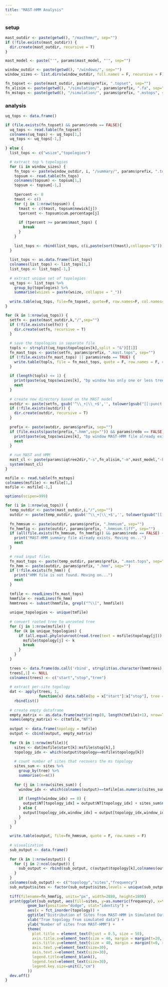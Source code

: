```yaml
---
title: "MAST-HMM Analysis"
---
```


### setup
```r
mast_outdir <- paste(getwd(), "/masthmm/", sep="")
if (!file.exists(mast_outdir)) {
  dir.create(mast_outdir, recursive = T)
}

mast_model <- paste("'", params$mast_model, "'", sep="")

window_outdir <- paste(getwd(), "/windows/", sep="")
window_sizes <- list.dirs(window_outdir, full.names = F, recursive = F)

fn_topset <- paste(mast_outdir, params$prefix, ".topset", sep="")
fn_alisim <- paste(getwd(), "/simulation/", params$prefix, ".fa", sep="")
fn_mstops <- paste(getwd(), "/simulation/", params$prefix, ".mstops", sep="")
```

### analysis
```r
uq_tops <- data.frame()

if (file.exists(fn_topset) && params$redo == FALSE){
  uq_tops <- read.table(fn_topset)
  colnames(uq_tops) <- uq_tops[1,]
  uq_tops <- uq_tops[-1,]
  
} else {
  list_tops <- c("wsize","topologies")

  # extract top % topologies
  for (i in window_sizes) {
    fn_tops <- paste(window_outdir, i, "/summary/", params$prefix, ".topsum", sep="")
    topsum <- read.table(fn_tops)
    colnames(topsum) <- topsum[1,]
    topsum <- topsum[-1,]
    
    tpercent <- 0
    tmast <- c()
    for (j in 1:nrow(topsum)) {
      tmast <- c(tmast, topsum$newick[j])
      tpercent <- topsum$cum.percentage[j]
      
      if (tpercent >= params$mast_tops) {
        break
      }
    }
    
    list_tops <- rbind(list_tops, c(i,paste(sort(tmast),collapse="&")))
  }
  
  list_tops <- as.data.frame(list_tops)
  colnames(list_tops) <- list_tops[1,]
  list_tops <- list_tops[-1,]
  
  # extract unique set of topologies
  uq_tops <- list_tops %>%
    group_by(topologies) %>% 
    summarise(wsizes = paste(wsize, collapse = "_"))
  
  write.table(uq_tops, file=fn_topset, quote=F, row.names=F, col.names=T)
}
```

```r
for (k in 1:nrow(uq_tops)) {
  setfn <- paste(mast_outdir,k,"/",sep="")
  if (!file.exists(setfn)) {
    dir.create(setfn, recursive = T)
  }
  
  # save the topologies in separate file
  topls <- strsplit(uq_tops$topologies[k],split = "&")[[1]]
  fn_mast_tops <- paste(setfn, params$prefix, ".mast.tops", sep="")
  if (!file.exists(fn_mast_tops) || params$redo == TRUE) {
    write.table(topls, file = fn_mast_tops, quote = F, row.names = F, col.names = F)
  }
  
  if (length(topls) <= 1) {
    print(paste(uq_tops$wsizes[k], "bp window has only one or less tree. Moving on..."))
    next
  }
  
  # create new directory based on the MAST model
  outdir <- paste(setfn, gsub('^\\_+|\\_+$','', tolower(gsub("[[:punct:]]","_",mast_model))), "/", sep="")
  if (!file.exists(outdir)) {
    dir.create(outdir, recursive = T)
  }
  
  prefix <- paste(outdir, params$prefix, sep="")
  if (file.exists(paste(prefix,".hmm",sep="")) && params$redo == FALSE) {
    print(paste(uq_tops$wsizes[k], "bp window MAST-HMM file already exists. Moving on..."))
    next
  }
  
  # run MAST and HMM
  mast_cl <- paste(params$iqtree2dir,"-s",fn_alisim,"-m",mast_model,"-blmin 0.0001 -te",fn_mast_tops,"-pre",prefix,"-hmm -wslm -wspm -alninfo")
  system(mast_cl)
}
```

```r
msfile <- read.table(fn_mstops)
colnames(msfile) <- msfile[1,]
msfile <- msfile[-1,]

options(scipen=999)

for (i in 1:nrow(uq_tops)) {
  temp_outdir <- paste(mast_outdir,i,"/",sep="")
  outdir <- paste(temp_outdir, gsub('^\\_+|\\_+$','', tolower(gsub("[[:punct:]]","_",mast_model))), "/", sep="")
 
  fn_hmmsum <- paste(outdir, params$prefix, ".hmmsum", sep="")
  fn_hmmfig <- paste(outdir, params$prefix, ".hmmsum.tiff", sep="")
  if (all(file.exists(fn_hmmsum, fn_hmmfig)) && params$redo == FALSE) {
    print("MAST-HMM summary file already exists. Moving on...")
    next
  }
  
  # read input files
  fn_mast_tops <- paste(temp_outdir, params$prefix, ".mast.tops", sep="")
  fn_hmm <- paste(outdir, params$prefix, ".hmm", sep="")
  if (!file.exists(fn_hmm)) {
    print("HMM file is not found. Moving on...")
    next
  }
  
  tmfile <- readLines(fn_mast_tops)
  hmmfile <- readLines(fn_hmm)
  hmmtrees <- subset(hmmfile, grepl("^\\[", hmmfile))
  
  unique_topologies <- unique(tmfile)
  
  # convert rooted tree to unrooted tree
  for (j in 1:nrow(msfile)) {
    for (k in unique_topologies) {
      if (all.equal.phylo(unroot(read.tree(text = msfile$topology[j])), read.tree(text = k))) {
        msfile$topology[j] <- k
        break
      }
    }
  }
  
  trees <- data.frame(do.call('rbind', strsplit(as.character(hmmtrees),'\\[|,|\\]')))
  trees[,1] <- NULL
  colnames(trees) <- c("start","stop","tree")
  
  # extract per-site topology
  dat <- apply(trees, 1,
               function(x) data.table(bp = x["start"]:x["stop"], tree = x["tree"])) %>%
    rbindlist()
  
  # create empty dataframe
  empty_matrix <- as.data.frame(matrix(rep(0, length(tmfile)+1), nrow=length(tmfile), ncol=length(tmfile)+1))
  names(empty_matrix) <- c(tmfile,"NT")
  
  output <- data.frame(topology = tmfile)
  output <- cbind(output, empty_matrix)
  
  for (k in 1:nrow(msfile)){
    sites <- dat[msfile$start[k]:msfile$stop[k],]
    topology_idx <- which(output$topology==msfile$topology[k])
    
    # count number of sites that recovers the ms topology
    sites_sum <- sites %>%
      group_by(tree) %>%
      summarise(n=n())
    
    for (j in 1:nrow(sites_sum)) {
      window_idx <- which(colnames(output)==tmfile[as.numeric(sites_sum$tree[j])])
      
      if (length(window_idx) == 0) {
        output$NT[topology_idx] = output$NT[topology_idx] + sites_sum$n[j]
      } else {
        output[topology_idx,window_idx] = output[topology_idx,window_idx] + sites_sum$n[j]
      }
    }
  }
  
  write.table(output, file=fn_hmmsum, quote = F, row.names = F)
  
  # visualization
  sub_output <- data.frame()
  
  for (k in 1:nrow(output)) {
    for (j in 2:ncol(output)) {
      sub_output <- rbind(sub_output, c(output$topology[k],colnames(output[j]),output[k,j]))
    }
  }
  colnames(sub_output) <- c("topology","sites","frequency")
  sub_output$sites <- factor(sub_output$sites,levels = unique(sub_output$sites),ordered = T)
  
  tiff(filename=fn_hmmfig, units="px", width=2880, height=1800)
  print(ggplot(sub_output, aes(fill=sites, y=as.numeric(frequency), x=topology)) + 
          geom_bar(position="dodge", stat="identity") +
          aes(x = fct_inorder(topology)) +
          ggtitle("Distribution of Sites from MAST-HMM in Simulated Dataset") + 
          xlab("True topology from simulated data") +
          ylab("Number of sites from MAST-HMM") +
          theme(
            plot.title = element_text(hjust = 0.5, size = 50),
            axis.title.x=element_text(size = 40, margin = margin(t=20, r=0, b=0, l=0)),
            axis.title.y=element_text(size = 40, margin = margin(t=0, r=20, b=0, l=0)),
            axis.text.y=element_text(size=30),
            axis.text.x=element_text(size=30),
            legend.title=element_blank(),
            legend.text=element_text(size=30),
            legend.key.size=unit(2,"cm")
          ))
  dev.off()
}
```
